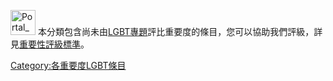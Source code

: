 [[File:Portal_LGBT.svg|40px]]
本分類包含尚未由[[Wikipedia:LGBT專題|LGBT專題]]評比重要度的條目，您可以協助我們評級，詳見[[Wikipedia:LGBT專題/評級|重要性評級標準]]。

{{cat importance|topic=LGBT|sort=LGBT|importance=未知}}

{{CategoryTOC}}
[[Category:各重要度LGBT條目|Category:各重要度LGBT條目]]